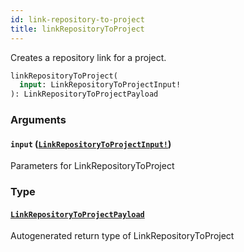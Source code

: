 ```yaml
---
id: link-repository-to-project
title: linkRepositoryToProject
---
```


Creates a repository link for a project.

```graphql
linkRepositoryToProject(
  input: LinkRepositoryToProjectInput!
): LinkRepositoryToProjectPayload

```

### Arguments

#### `input` ([`LinkRepositoryToProjectInput!`](/docs/api/inputs/link-repository-to-project-input))

Parameters for LinkRepositoryToProject

### Type

#### [`LinkRepositoryToProjectPayload`](/docs/api/objects/link-repository-to-project-payload)

Autogenerated return type of LinkRepositoryToProject
